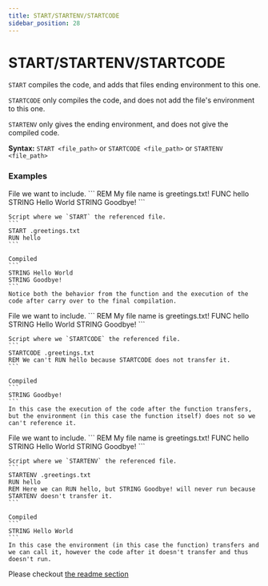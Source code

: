 ```yaml
---
title: START/STARTENV/STARTCODE
sidebar_position: 28
---
```



# START/STARTENV/STARTCODE
`START` compiles the code, and adds that files ending environment to this one.

`STARTCODE` only compiles the code, and does not add the file's environment to this one.

`STARTENV` only gives the ending environment, and does not give the compiled code.

**Syntax:** `START <file_path>` or `STARTCODE <file_path>` or `STARTENV <file_path>`

### Examples
<Tabs>
 <TabItem value="start_example" label="START" default>
    File we want to include.
    ```
    REM My file name is greetings.txt!
    FUNC hello
        STRING Hello World
    STRING Goodbye!
    ```

    Script where we `START` the referenced file.
    ```
    START .greetings.txt
    RUN hello
    ```

    Compiled
    ```
    STRING Hello World
    STRING Goodbye!
    ```
    Notice both the behavior from the function and the execution of the code after carry over to the final compilation.
 </TabItem>
    
 <TabItem value="startcode_example" label="STARTCODE">
    File we want to include.
    ```
    REM My file name is greetings.txt!
    FUNC hello
        STRING Hello World
    STRING Goodbye!
    ```

    Script where we `STARTCODE` the referenced file.
    ```
    STARTCODE .greetings.txt
    REM We can't RUN hello because STARTCODE does not transfer it.
    ```

    Compiled
    ```
    STRING Goodbye!
    ```
    In this case the execution of the code after the function transfers, but the environment (in this case the function itself) does not so we can't reference it.
 </TabItem>

 <TabItem value="startenv_example" label="STARTENV">
    File we want to include.
    ```
    REM My file name is greetings.txt!
    FUNC hello
        STRING Hello World
    STRING Goodbye!
    ```

    Script where we `STARTENV` the referenced file.
    ```
    STARTENV .greetings.txt
    RUN hello
    REM Here we can RUN hello, but STRING Goodbye! will never run because STARTENV doesn't transfer it.
    ```

    Compiled
    ```
    STRING Hello World
    ```
    In this case the environment (in this case the function) transfers and we can call it, however the code after it doesn't transfer and thus doesn't run.
 </TabItem>
</Tabs>


Please checkout [the readme section](../../multi-file-projects)
